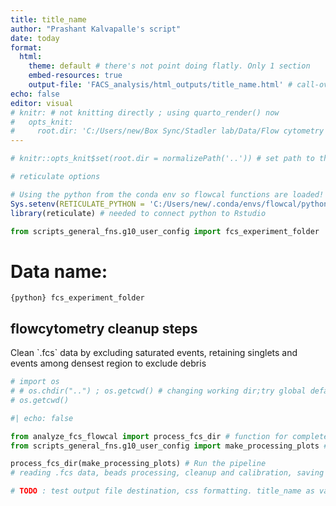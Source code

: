 ```yaml
---
title: title_name
author: "Prashant Kalvapalle's script"
date: today
format: 
  html:
    theme: default # there's not point doing flatly. Only 1 section
    embed-resources: true
    output-file: 'FACS_analysis/html_outputs/title_name.html' # call-override
echo: false
editor: visual
# knitr: # not knitting directly ; using quarto_render() now 
#   opts_knit: 
#     root.dir: 'C:/Users/new/Box Sync/Stadler lab/Data/Flow cytometry (FACS)'
---
```


<!--# TODO : make title a variable from R, set flatly theme with table of content ; figure out how to call the render with an output name set -->

```r
# knitr::opts_knit$set(root.dir = normalizePath('..')) # set path to the project head (if this qmd lies within a subfolder)

# reticulate options

# Using the python from the conda env so flowcal functions are loaded!
Sys.setenv(RETICULATE_PYTHON = 'C:/Users/new/.conda/envs/flowcal/python.exe')
library(reticulate) # needed to connect python to Rstudio 
```

```python

from scripts_general_fns.g10_user_config import fcs_experiment_folder
```

# Data name: 

`{python} fcs_experiment_folder`

## flowcytometry cleanup steps

Clean \`.fcs\` data by excluding saturated events, retaining singlets and events among densest region to exclude debris

```python
# import os
# # os.chdir("..") ; os.getcwd() # changing working dir;try global defaults
# os.getcwd()

```

```python
#| echo: false

from analyze_fcs_flowcal import process_fcs_dir # function for complete processing
from scripts_general_fns.g10_user_config import make_processing_plots # Import plotting key

process_fcs_dir(make_processing_plots) # Run the pipeline
# reading .fcs data, beads processing, cleanup and calibration, saving summary statistics and cleaned files

# TODO : test output file destination, css formatting. title_name as var
```
